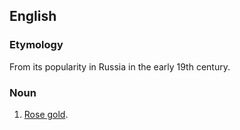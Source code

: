 ==English==

===Etymology===
From its popularity in Russia in the early 19th century.

===Noun===
{{en-noun|-}}

# {{lb|en|obsolete}} [[rose gold|Rose gold]].